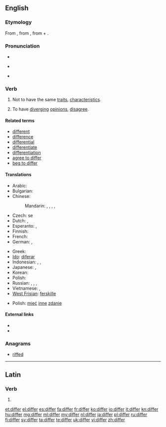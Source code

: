 ==English==

===Etymology===
From {{etyl|enm}} {{term|differen}}, from {{etyl|la}} {{term|differo|differō|carry apart, put off, defer; differ|lang=la}}, from {{term|dis-||apart|lang=la}} + {{term|fero|ferō|carry, bear|lang=la}}.

===Pronunciation===
* {{audio|en-us-differ.ogg|Audio (US)}}
* {{a|UK}} {{IPA|/ˈdɪfə/}}
* {{rhymes|ɪfə(r)}}

===Verb===
{{en-verb}}

# Not to have the same [[traits]], [[characteristic|characteristics]].
# {{context|people, groups, etc.}} To have [[diverge|diverging]] [[opinion]]s, [[disagree]].

====Related terms====
* [[different]]
* [[difference]]
* [[differential]]
* [[differentiate]]
* [[differentiation]]
* [[agree to differ]]
* [[beg to differ]]

====Translations====
{{trans-top|not to have the same characteristics}}
* Arabic: {{t|ar|اختلف|tr=ixtálafa|sc=Arab}}
* Bulgarian: {{t|bg|различавам|tr=različávam se|alt=различавам се}}
* Chinese:
*: Mandarin: {{t|zh|不同|tr=bùtóng|sc=Hani}}, {{t|zh|差別|sc=Hani}}, {{t|zh|差别|tr=chābié|sc=Hani}}, {{t|zh|不一樣|sc=Hani}}, {{t|zh|不一样|tr=bù yīyàng|sc=Hani}}
* Czech: {{t-|cs|lišit}} se
* Dutch: {{t+|nl|verschillen}}, {{t+|nl|afwijken}}
* Esperanto: {{t|eo|malsimili}}, {{t|eo|diferenci}}
* Finnish: {{t+|fi|erota}}
* French: {{t+|fr|différer}}
* German: {{t|de|unterscheiden|alt=sich unterscheiden}}, {{t|de|abweichen}}
{{trans-mid}}
* Greek: {{t+|el|διαφέρω|tr=diaféro}}
* [[Ido]]: [[diferar]]
* Indonesian: {{t-|id|beda|xs=Indonesian}}, {{t-|id|beda|alt=berbeda|xs=Indonesian}}, {{t-|id|lain|alt=berlainan|xs=Indonesian}}
* Japanese: {{t|ja|異なる|tr=ことなる, kotonaru|sc=Jpan}}, {{t|ja|違う|tr=ちがう, chigau|sc=Jpan}}
* Korean: {{t|ko|다르다|tr=dareuda|sc=Kore}}
* Polish: {{t|pl|różnić się}}
* Russian: {{t|ru|отличаться|tr=otličát’sja|sc=Cyrl}}, {{t|ru|отличиться|tr=otličít’sja|sc=Cyrl}}, {{t|ru|различаться|tr=različát’sja|sc=Cyrl}}, {{t|ru|различиться|tr=različít’sja|sc=Cyrl}}
* Vietnamese: {{t|vi|khác}}, {{t|vi|giống|alt=không giống}}
* [[West Frisian]]: [[ferskille]]
{{trans-bottom}}

{{trans-top|to have diverging opinions, disagree}}
* Polish: [[mieć]] [[inne]] [[zdanie]]
{{trans-mid}}
{{trans-bottom}}

====External links====
* {{R:Webster 1913}}
* {{R:Century 1911}}

===Anagrams===
* [[riffed#English|riffed]]

----

==Latin==

===Verb===
{{la-verb-form|differ}}

# {{conjugation of|differo|differō|2|s|pres|act|imp|lang=la}}

[[et:differ]]
[[el:differ]]
[[es:differ]]
[[fa:differ]]
[[fr:differ]]
[[ko:differ]]
[[io:differ]]
[[it:differ]]
[[kn:differ]]
[[hu:differ]]
[[mg:differ]]
[[ml:differ]]
[[my:differ]]
[[nl:differ]]
[[ja:differ]]
[[pl:differ]]
[[ru:differ]]
[[fi:differ]]
[[sv:differ]]
[[ta:differ]]
[[te:differ]]
[[uk:differ]]
[[vi:differ]]
[[zh:differ]]